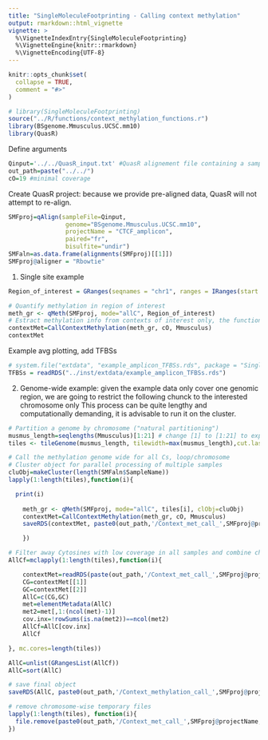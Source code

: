```yaml
---
title: "SingleMoleculeFootprinting - Calling context methylation"
output: rmarkdown::html_vignette
vignette: >
  %\VignetteIndexEntry{SingleMoleculeFootprinting}
  %\VignetteEngine{knitr::rmarkdown}
  %\VignetteEncoding{UTF-8}
---
```


```r
knitr::opts_chunk$set(
  collapse = TRUE,
  comment = "#>"
)
```

```r
# library(SingleMoleculeFootprinting)
source("../R/functions/context_methylation_functions.r")
library(BSgenome.Mmusculus.UCSC.mm10)
library(QuasR)
```

Define arguments
```r
Qinput='../../QuasR_input.txt' #QuasR alignement file containing a sample
out_path=paste("../../")
cO=19 #minimal coverage
```

Create QuasR project: because we provide pre-aligned data, QuasR will not attempt to re-align.
```r
SMFproj=qAlign(sampleFile=Qinput,
                genome="BSgenome.Mmusculus.UCSC.mm10",
                projectName = "CTCF_amplicon",
                paired="fr",
                bisulfite="undir")
SMFaln=as.data.frame(alignments(SMFproj)[[1]])
SMFproj@aligner = "Rbowtie"
```

1. Single site example
```r
Region_of_interest = GRanges(seqnames = "chr1", ranges = IRanges(start = 31210117, end = 31210616), strand = "+")

# Quantify methylation in region of interest
meth_gr <- qMeth(SMFproj, mode="allC", Region_of_interest)
# Estract methylation info from contexts of interest only, the function also collapses strands and filters for coverage
contextMet=CallContextMethylation(meth_gr, cO, Mmusculus)
contextMet
```

Example avg plotting, add TFBSs
```r
# system.file("extdata", "example_amplicon_TFBSs.rds", package = "SingleMoleculeFootprinting", mustWork = T) # DOESN'T WORK
TFBSs = readRDS("../inst/extdata/example_amplicon_TFBSs.rds")
```



2. Genome-wide example: 
given the example data only cover one genomic region, we are going to restrict the following chunck to the interested chromosome only
This process can be quite lengthy and computationally demanding, it is advisable to run it on the cluster.
```r
# Partition a genome by chromosome ("natural partitioning")
musmus_length=seqlengths(Mmusculus)[1:21] # change [1] to [1:21] to expand the analysis to the whole genome
tiles <- tileGenome(musmus_length, tilewidth=max(musmus_length),cut.last.tile.in.chrom=TRUE)

# Call the methylation genome wide for all Cs, loop/chromosome
# Cluster object for parallel processing of multiple samples
cluObj=makeCluster(length(SMFaln$SampleName))
lapply(1:length(tiles),function(i){

  print(i)
  
	meth_gr <- qMeth(SMFproj, mode="allC", tiles[i], clObj=cluObj)
	contextMet=CallContextMethylation(meth_gr, cO, Mmusculus)
	saveRDS(contextMet, paste0(out_path,'/Context_met_call_',SMFproj@projectName,'_',as.character(seqnames( tiles[i])),'_Co',as.character(cO),'.rds',sep=''))

	})

# Filter away Cytosines with low coverage in all samples and combine chromosome-specific objects
AllCf=mclapply(1:length(tiles),function(i){

	contextMet=readRDS(paste(out_path,'/Context_met_call_',SMFproj@projectName,'_',as.character(seqnames( tiles[i])),'_Co',as.character(cO),'.rds',sep=''))
	CG=contextMet[[1]]
	GC=contextMet[[2]]
	AllC=c(CG,GC)
	met=elementMetadata(AllC)
	met2=met[,1:(ncol(met)-1)]
	cov.inx=!rowSums(is.na(met2))==ncol(met2)
	AllCf=AllC[cov.inx]
	AllCf

}, mc.cores=length(tiles))

AllC=unlist(GRangesList(AllCf))
AllC=sort(AllC)

# save final object
saveRDS(AllC, paste0(out_path,'/Context_methylation_call_',SMFproj@projectName,'.rds'))

# remove chromosome-wise temporary files
lapply(1:length(tiles), function(i){
  file.remove(paste0(out_path,'/Context_met_call_',SMFproj@projectName,'_',as.character(seqnames( tiles[i])),'_Co',as.character(cO),'.rds',sep=''))
})
```













